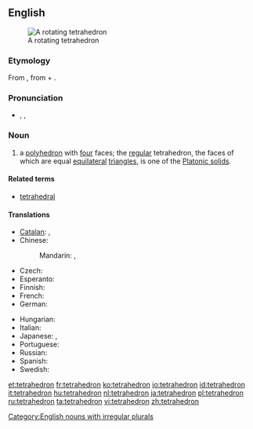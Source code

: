 ==English==
{{wikipedia}}
[[Image:120px-Tetrahedron-slowturn.gif|thumb|A rotating tetrahedron]]

===Etymology===
From {{etyl|grc}} {{term|τετράεδρον|tr=tetraedron|sc=polytonic||triangle-based pyramid}}, from {{term|τετράς|tr=tetras|sc=polytonic||four}} + {{term|ἕδρα|tr=hedra|sc=Grek||seat}}.

===Pronunciation===
* {{enPR|tĕtrəhē'drən}}, {{IPA|/tɛtrəˈhiːdrən/}}, {{X-SAMPA|/tE.tr@."hi.dr@n/}}

===Noun===
{{en-noun|pl2=tetrahedra}}

# {{geometry}} a [[polyhedron]] with [[four]] faces; the [[regular]] tetrahedron, the faces of which are equal [[equilateral]] [[triangle]]s, is one of the [[Platonic solid]]s.

====Related terms====
* [[tetrahedral]]

====Translations====
{{trans-top|polyhedron}}
* [[Catalan]]: {{t|ca|tetràedre|m}}, {{t|ca|tetraedre|m}}
* Chinese:
*: Mandarin: {{t|zh|四面體|sc=Hani}}, {{t|zh|四面体|tr=sìmiàntǐ|sc=Hani}}
* Czech: {{t-|cs|čtyřstěn|m}}
* Esperanto: {{t-|eo|kvaredro|xs=Esperanto}}
* Finnish: {{t-|fi|tetraedri}}
* French: {{t+|fr|tétraèdre|m}}
* German: {{t-|de|Tetraeder|n}}
{{trans-mid}}
* Hungarian: {{t+|hu|tetraéder}}
* Italian: {{t+|it|tetraedro|m}}
* Japanese: {{t|ja|四面体|tr=shimentai}}, {{t|ja|三角錐|tr=sankakusui}}
* Portuguese: {{t+|pt|tetraedro|m}}
* Russian: {{t+|ru|тетраэдр|m|tr=tetráedr}}
* Spanish: {{t+|es|tetraedro|m}}
* Swedish: {{t+|sv|tetraeder|c}}
{{trans-bottom}}

[[Category:English nouns with irregular plurals]]

[[et:tetrahedron]]
[[fr:tetrahedron]]
[[ko:tetrahedron]]
[[io:tetrahedron]]
[[id:tetrahedron]]
[[it:tetrahedron]]
[[hu:tetrahedron]]
[[nl:tetrahedron]]
[[ja:tetrahedron]]
[[pl:tetrahedron]]
[[ru:tetrahedron]]
[[ta:tetrahedron]]
[[vi:tetrahedron]]
[[zh:tetrahedron]]